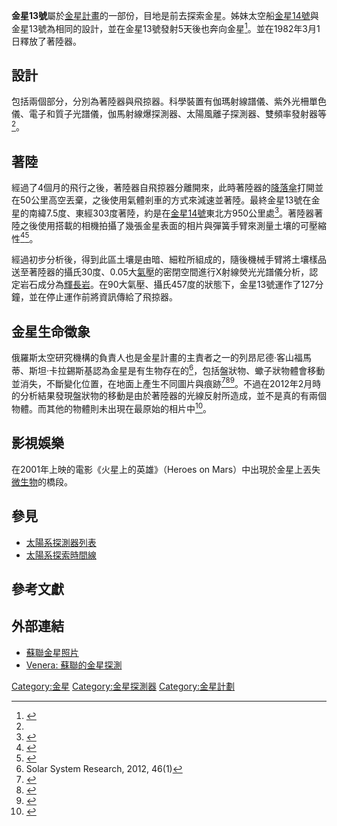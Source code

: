 {{Infobox Spacecraft
| Name = 金星13號
| Image =
| Caption = 金星13號飛掠器與著陸器
| Organization = {{USSR}}
| Major_Contractors = 
| Mission_Type = 包括飛掠器與著陸器
| Satellite_Of = [[金星|金星]]
| Flyby_Date = 1982年3月1日
| Launch = 1981年10月30日06:04:00 UTC
| Launch_Vehicle = [[質子號運載火箭|質子號運載火箭]] 
| Decay = 
| Mission_Duration = 
| NSSDC_ID = 1981-106A
| Webpage = 
| Mass = 760 公斤
| spacecraft_type = [[4MV|4V-2]] No. 860<ref name=siddiqi />
| manufacturer = [[拉沃奇金设计局|拉沃奇金设计局]]<ref name=siddiqi />
| dry_mass  = {{convert|4000|kg|lb|abbr=on}}
| launch_mass = {{convert|5250|kg|lb|abbr=on}}
| Power = 
| launch_date  =1981年10月30日世界時06:04:00
| launch_rocket = [[質子運載火箭|質子運載火箭]]
| launch_site = [[拜科努爾太空發射場|拜科努爾太空發射場]]200/40
| Orbital_elements = 
| Semimajor_Axis = 
| Eccentricity = 
| Inclination = 
| Orbital_Period = 
| Apoapsis = 
| Periapsis = 
| Orbits = 
| programme = [[金星计划|金星]]
| previous_mission = [[金星14号|金星14号]]
| next_mission = [[金星16号|金星16号]]
}}
'''金星13號'''屬於[[金星計畫|金星計畫]]的一部份，目地是前去探索金星。姊妹太空船[[金星14號|金星14號]]與金星13號為相同的設計，並在金星13號發射5天後也奔向金星<ref name=venus13>{{cite web|author1=NASA|title=Venera 13|url=http://nssdc.gsfc.nasa.gov/nmc/masterCatalog.do?sc=1981-106A|publisher=NASA|accessdate=2015-09-05|archive-date=2013-03-06|archive-url=https://web.archive.org/web/20130306104053/http://nssdc.gsfc.nasa.gov/nmc/masterCatalog.do?sc=1981-106A|dead-url=no}}</ref>。並在1982年3月1日釋放了著陸器。

==設計==
包括兩個部分，分別為著陸器與飛掠器。科學裝置有伽瑪射線譜儀、紫外光柵單色儀、電子和質子光譜儀，伽馬射線爆探測器、太陽風離子探測器、雙頻率發射器等<ref name=venus13/>。

==著陸==
經過了4個月的飛行之後，著陸器自飛掠器分離開來，此時著陸器的[[降落傘|降落傘]]打開並在50公里高空丟棄，之後使用氣體剎車的方式來減速並著陸。最終金星13號在金星的南緯7.5度、東經303度著陸，約是在[[金星14號|金星14號]]東北方950公里處<ref>{{cite web|title=NSSDC Master Catalog  - Venera 13 Descent Craft|url=http://nssdc.gsfc.nasa.gov/nmc/masterCatalog.do?sc=1981-106D|publisher=NASA National Science Data Center|accessdate=13 April 2013|archive-date=2013-02-26|archive-url=https://web.archive.org/web/20130226040742/http://nssdc.gsfc.nasa.gov/nmc/masterCatalog.do?sc=1981-106D|dead-url=no}}</ref>。著陸器著陸之後使用搭載的相機拍攝了幾張金星表面的相片與彈簧手臂來測量土壤的可壓縮性<ref>{{Cite web |url=http://www.abc.net.au/science/k2/moments/gmis9907.htm |title=Dr Karl - Murphy's Law, Part two<!-- Bot generated title --> |accessdate=2015-09-05 |archive-date=2000-10-31 |archive-url=https://web.archive.org/web/20001031043019/http://abc.net.au/science/k2/moments/gmis9907.htm |dead-url=no }}</ref><ref>{{cite web|author1=Don Davis Space Art|title=Images of the surface of Venus|url=http://www.donaldedavis.com/2003NEW/NEWSTUFF/DDVENUS.html|publisher=Don Davis Space Art|accessdate=2015-09-07|archive-date=2015-09-23|archive-url=https://web.archive.org/web/20150923215828/http://www.donaldedavis.com/2003NEW/NEWSTUFF/DDVENUS.html|dead-url=no}}</ref>。

經過初步分析後，得到此區土壤是由暗、細粒所組成的，隨後機械手臂將土壤樣品送至著陸器的攝氏30度、0.05大[[氣壓|氣壓]]的密閉空間進行X射線熒光光譜儀分析，認定岩石成分為[[輝長岩|輝長岩]]。在90大氣壓、攝氏457度的狀態下，金星13號運作了127分鐘，並在停止運作前將資訊傳給了飛掠器。

==金星生命徵象==
俄羅斯太空研究機構的負責人也是金星計畫的主責者之一的列昂尼德·客山福馬蒂、斯坦·卡拉錫斯基認為金星是有生物存在的<ref>Solar System Research, 2012, 46(1)</ref>，包括盤狀物、蠍子狀物體會移動並消失，不斷變化位置，在地面上產生不同圖片與痕跡<ref>{{cite web |url=http://www.sci-news.com/space/article00156.html |title=Russian Researcher Suggests Venera-13 Imaged Life on Venus | Space Exploration |publisher=Sci-News.com |date=1982-03-01 |accessdate=2012-08-12 |archive-date=2012-08-11 |archive-url=https://web.archive.org/web/20120811055942/http://www.sci-news.com/space/article00156.html |dead-url=no }}</ref><ref>{{cite web |author=Space |url=http://www.telegraph.co.uk/science/space/9034433/Russian-scientist-claims-1982-pictures-shows-life-on-Venus.html |title=Russian scientist claims 1982 pictures shows 'life on Venus' |publisher=Telegraph |accessdate=2012-08-12 |archive-date=2012-08-25 |archive-url=https://web.archive.org/web/20120825000825/http://www.telegraph.co.uk/science/space/9034433/Russian-scientist-claims-1982-pictures-shows-life-on-Venus.html |dead-url=no }}</ref><ref>{{cite web |url=http://www.ibtimes.com/articles/285925/20120123/scientists-move-mars-venus-shows-signs-life.htm |title=Scientists Move on from Mars, Say Venus Shows Signs of Life - International Business Times |publisher=Ibtimes.com |date=2012-01-23 |accessdate=2012-08-12 |archive-date=2012-03-17 |archive-url=https://web.archive.org/web/20120317194641/http://www.ibtimes.com/articles/285925/20120123/scientists-move-mars-venus-shows-signs-life.htm |dead-url=no }}</ref>。不過在2012年2月時的分析結果發現盤狀物的移動是由於著陸器的光線反射所造成，並不是真的有兩個物體。而其他的物體則未出現在最原始的相片中<ref>{{cite web|author1=DAMON POETER|title=Life on Venus or Just a Stray Lens Cap?|url=http://www.pcmag.com/article2/0,2817,2399294,00.asp|publisher=PCMag Digital Group|accessdate=2015-09-07|archive-date=2015-09-24|archive-url=https://web.archive.org/web/20150924132755/http://www.pcmag.com/article2/0,2817,2399294,00.asp|dead-url=no}}</ref>。

==影視娛樂==
在2001年上映的電影《火星上的英雄》（Heroes on Mars）中出現於金星上丟失[[微生物|微生物]]的橋段。

==參見==
*[[太陽系探測器列表|太陽系探測器列表]]
*[[太陽系探索時間線|太陽系探索時間線]]

==參考文獻==
{{reflist|2}}

==外部連結==
* [http://www.mentallandscape.com/C_CatalogVenus.htm 蘇聯金星照片] {{Wayback|url=http://www.mentallandscape.com/C_CatalogVenus.htm |date=20150224121321 }}
* [https://web.archive.org/web/20080828021248/http://www.mentallandscape.com/V_Venus.htm Venera: 蘇聯的金星探測]

{{金星計畫}}
{{金星任務}}

[[Category:金星|Category:金星]]
[[Category:金星探測器|Category:金星探測器]]
[[Category:金星計劃|Category:金星計劃]]